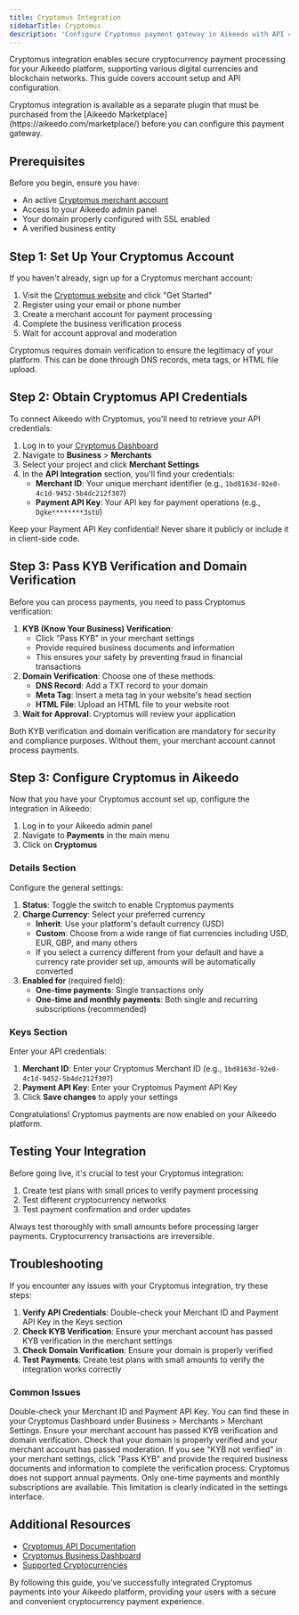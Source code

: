 ```yaml
---
title: Cryptomus Integration
sidebarTitle: Cryptomus
description: 'Configure Cryptomus payment gateway in Aikeedo with API credentials for secure cryptocurrency payments and digital asset transactions.'
---
```


Cryptomus integration enables secure cryptocurrency payment processing for your Aikeedo platform, supporting various digital currencies and blockchain networks. This guide covers account setup and API configuration.

<Note>
  Cryptomus integration is available as a separate plugin that must be purchased from the [Aikeedo Marketplace](https://aikeedo.com/marketplace/) before you can configure this payment gateway.
</Note>

## Prerequisites

Before you begin, ensure you have:

- An active [Cryptomus merchant account](https://cryptomus.com/gateway)
- Access to your Aikeedo admin panel
- Your domain properly configured with SSL enabled
- A verified business entity

## Step 1: Set Up Your Cryptomus Account

If you haven't already, sign up for a Cryptomus merchant account:

1. Visit the [Cryptomus website](https://cryptomus.com/gateway) and click "Get Started"
2. Register using your email or phone number
3. Create a merchant account for payment processing
4. Complete the business verification process
5. Wait for account approval and moderation

<Note>
  Cryptomus requires domain verification to ensure the legitimacy of your platform. This can be done through DNS records, meta tags, or HTML file upload.
</Note>

## Step 2: Obtain Cryptomus API Credentials

To connect Aikeedo with Cryptomus, you'll need to retrieve your API credentials:

1. Log in to your [Cryptomus Dashboard](https://cryptomus.com/dashboard)
2. Navigate to **Business** > **Merchants**
3. Select your project and click **Merchant Settings**
4. In the **API Integration** section, you'll find your credentials:
   - **Merchant ID**: Your unique merchant identifier (e.g., `1bd8163d-92e0-4c1d-9452-5b4dc212f307`)
   - **Payment API Key**: Your API key for payment operations (e.g., `Dgke********3stU`)

<Warning>
  Keep your Payment API Key confidential! Never share it publicly or include it in client-side code.
</Warning>

## Step 3: Pass KYB Verification and Domain Verification

Before you can process payments, you need to pass Cryptomus verification:

1. **KYB (Know Your Business) Verification**: 
   - Click "Pass KYB" in your merchant settings
   - Provide required business documents and information
   - This ensures your safety by preventing fraud in financial transactions
2. **Domain Verification**: Choose one of these methods:
   - **DNS Record**: Add a TXT record to your domain
   - **Meta Tag**: Insert a meta tag in your website's head section
   - **HTML File**: Upload an HTML file to your website root
3. **Wait for Approval**: Cryptomus will review your application

<Note>
  Both KYB verification and domain verification are mandatory for security and compliance purposes. Without them, your merchant account cannot process payments.
</Note>

## Step 3: Configure Cryptomus in Aikeedo

Now that you have your Cryptomus account set up, configure the integration in Aikeedo:

1. Log in to your Aikeedo admin panel
2. Navigate to **Payments** in the main menu
3. Click on **Cryptomus**

### Details Section

Configure the general settings:

1. **Status**: Toggle the switch to enable Cryptomus payments
2. **Charge Currency**: Select your preferred currency
   - **Inherit**: Use your platform's default currency (USD)
   - **Custom**: Choose from a wide range of fiat currencies including USD, EUR, GBP, and many others
   - If you select a currency different from your default and have a currency rate provider set up, amounts will be automatically converted
3. **Enabled for** (required field):
   - **One-time payments**: Single transactions only
   - **One-time and monthly payments**: Both single and recurring subscriptions (recommended)

### Keys Section

Enter your API credentials:

1. **Merchant ID**: Enter your Cryptomus Merchant ID (e.g., `1bd8163d-92e0-4c1d-9452-5b4dc212f307`)
2. **Payment API Key**: Enter your Cryptomus Payment API Key
3. Click **Save changes** to apply your settings

<Check>
  Congratulations! Cryptomus payments are now enabled on your Aikeedo platform.
</Check>


## Testing Your Integration

Before going live, it's crucial to test your Cryptomus integration:

1. Create test plans with small prices to verify payment processing
2. Test different cryptocurrency networks
3. Test payment confirmation and order updates

<Warning>
  Always test thoroughly with small amounts before processing larger payments. Cryptocurrency transactions are irreversible.
</Warning>


## Troubleshooting

If you encounter any issues with your Cryptomus integration, try these steps:

1. **Verify API Credentials**: Double-check your Merchant ID and Payment API Key in the Keys section
2. **Check KYB Verification**: Ensure your merchant account has passed KYB verification in the merchant settings
3. **Check Domain Verification**: Ensure your domain is properly verified
4. **Test Payments**: Create test plans with small amounts to verify the integration works correctly

### Common Issues

<AccordionGroup>
<Accordion title="Invalid API Credentials">
  Double-check your Merchant ID and Payment API Key. You can find these in your Cryptomus Dashboard under Business > Merchants > Merchant Settings.
</Accordion>

<Accordion title="Payment Processing Issues">
  Ensure your merchant account has passed KYB verification and domain verification. Check that your domain is properly verified and your merchant account has passed moderation.
</Accordion>

<Accordion title="KYB Verification Required">
  If you see "KYB not verified" in your merchant settings, click "Pass KYB" and provide the required business documents and information to complete the verification process.
</Accordion>

<Accordion title="Annual Payments Not Working">
  Cryptomus does not support annual payments. Only one-time payments and monthly subscriptions are available. This limitation is clearly indicated in the settings interface.
</Accordion>
</AccordionGroup>

## Additional Resources

- [Cryptomus API Documentation](https://doc.cryptomus.com/)
- [Cryptomus Business Dashboard](https://cryptomus.com/dashboard)
- [Supported Cryptocurrencies](https://cryptomus.com/currencies)

By following this guide, you've successfully integrated Cryptomus payments into your Aikeedo platform, providing your users with a secure and convenient cryptocurrency payment experience.
